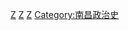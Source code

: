 [[Category:唐朝藩鎮節度使|Z]]
[[Category:五代藩鎮節度使|Z]]
[[Category:十國藩鎮節度使|Z]]
[[Category:南昌政治史|Category:南昌政治史]]
